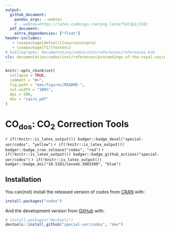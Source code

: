 ```yaml
---
output: 
  github_document:
    pandoc_args: --webtex
    # --webtex=https://latex.codecogs.com/png.latex?%5Cdpi{150}
  pdf_document:
    extra_dependencies: ["float"]
header-includes:
   - \usepackage[default]{sourcesanspro}
   - \usepackage[T1]{fontenc}
# bibliography: documentation/codos/inst/references/references.bib
cls: documentation/codos/inst/references/proceedings-of-the-royal-society-a.csl
---
```

<!-- README.md is generated from README.Rmd. Please edit that file -->

```r
knitr::opts_chunk$set(
  collapse = TRUE,
  comment = "#>",
  fig.path = "man/figures/README-",
  out.width = "100%",
  dpi = 500,
  dev = "cairo_pdf"
)
```

# CO<sub>dos</sub>: CO<sub>2</sub> Correction Tools 
<!-- <img src="documentation/codos/inst/images/logo.png" alt="logo" align="right" height=200px/> -->

<!-- badges: start -->
`r if(!knitr::is_latex_output()) badger::badge_devel("special-uor/codos", "yellow")`
`r if(!knitr::is_latex_output()) badger::badge_cran_release("codos", "red")`
`r if(!knitr::is_latex_output()) badger::badge_github_actions("special-uor/codos")`
`r if(!knitr::is_latex_output()) badger::badge_doi("10.5281/zenodo.5083309", "blue")`
<!-- badges: end -->

## Installation

You can(not) install the released version of codos from [CRAN](https://CRAN.R-project.org) with:

``` r
install.packages("codos")
```

And the development version from [GitHub](https://github.com/) with:

``` r
# install.packages("devtools")
devtools::install_github("special-uor/codos", "dev")
```
<!-- ## Example -->

<!-- - CRU TS 4.04: [inst/extdocs/cru-ts-4.04.md](inst/extdocs/cru-ts-4.04.md) -->

